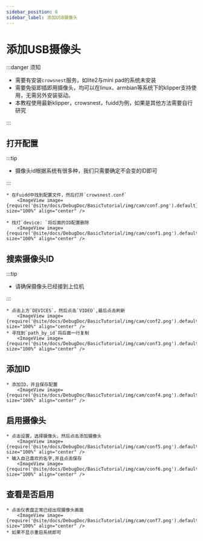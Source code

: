 ```yaml
---
sidebar_position: 6
sidebar_label: 添加USB摄像头
---
```



# 添加USB摄像头


:::danger 须知

* 需要有安装`crowsnest`服务，如lite2与mini pad的系统未安装
* 需要免驱即插即用摄像头，均可以在linux、armbian等系统下的klipper支持使用，无需另外安装驱动。
* 本教程使用最新klipper，crowsnest，fuidd为例，如果是其他方法需要自行研究

:::

## 打开配置

:::tip

* 摄像头id根据系统有很多种，我们只需要确定不会变的ID即可

:::

    * 在Fuidd中找到配置文件，然后打开`crowsnest.conf`
        <ImageView image={require('@site/docs/DebugDoc/BasicTutorial/img/cam/conf.png').default} size="100%" align="center" />

    * 找打`device: `将后面的ID配置删除
        <ImageView image={require('@site/docs/DebugDoc/BasicTutorial/img/cam/conf1.png').default} size="100%" align="center" />

## 搜索摄像头ID

:::tip

* 请确保摄像头已经接到上位机

:::

    * 点击上方`DEVICES`，然后点击`VIDEO`,最后点击刷新
        <ImageView image={require('@site/docs/DebugDoc/BasicTutorial/img/cam/conf2.png').default} size="100%" align="center" />
    * 寻找到`path_by_id`将后面一行复制
        <ImageView image={require('@site/docs/DebugDoc/BasicTutorial/img/cam/conf3.png').default} size="100%" align="center" />

## 添加ID

    * 添加ID，并且保存配置
        <ImageView image={require('@site/docs/DebugDoc/BasicTutorial/img/cam/conf4.png').default} size="100%" align="center" />

## 启用摄像头

    * 点击设置，选择摄像头，然后点击添加摄像头
        <ImageView image={require('@site/docs/DebugDoc/BasicTutorial/img/cam/conf5.png').default} size="100%" align="center" />
    * 输入自己喜欢的名字,并且点击保存
        <ImageView image={require('@site/docs/DebugDoc/BasicTutorial/img/cam/conf6.png').default} size="100%" align="center" />

## 查看是否启用

    * 点击仪表盘正常已经出现摄像头画面
        <ImageView image={require('@site/docs/DebugDoc/BasicTutorial/img/cam/conf7.png').default} size="100%" align="center" />
    * 如果不显示重启系统即可